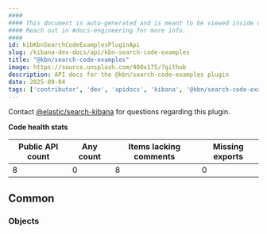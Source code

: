 ```yaml
---
####
#### This document is auto-generated and is meant to be viewed inside our experimental, new docs system.
#### Reach out in #docs-engineering for more info.
####
id: kibKbnSearchCodeExamplesPluginApi
slug: /kibana-dev-docs/api/kbn-search-code-examples
title: "@kbn/search-code-examples"
image: https://source.unsplash.com/400x175/?github
description: API docs for the @kbn/search-code-examples plugin
date: 2025-09-04
tags: ['contributor', 'dev', 'apidocs', 'kibana', '@kbn/search-code-examples']
---
```




Contact [@elastic/search-kibana](https://github.com/orgs/elastic/teams/search-kibana) for questions regarding this plugin.

**Code health stats**

| Public API count  | Any count | Items lacking comments | Missing exports |
|-------------------|-----------|------------------------|-----------------|
| 8 | 0 | 8 | 0 |

## Common

### Objects
<DocDefinitionList data={kbnSearchCodeExamplesObj.common.objects}/>

